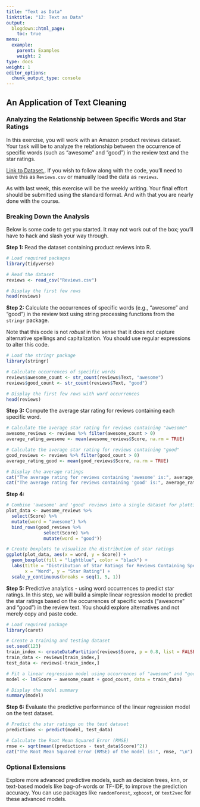 ```yaml
---
title: "Text as Data"
linktitle: "12: Text as Data"
output:
  blogdown::html_page:
    toc: true
menu:
  example:
    parent: Examples
    weight: 2
type: docs
weight: 1
editor_options:
  chunk_output_type: console
---
```


## An Application of Text Cleaning

### Analyzing the Relationship between Specific Words and Star Ratings

In this exercise, you will work with an Amazon product reviews dataset. Your task will be to analyze the relationship between the occurrence of specific words (such as "awesome" and "good") in the review text and the star ratings.

[Link to Dataset.](https://www.kaggle.com/snap/amazon-fine-food-reviews). If you wish to follow along with the code, you'll need to save this as `Reviews.csv` or manually load the data as `reviews`. 

As with last week, this exercise will be the weekly writing. Your final effort should be submitted using the standard format. And with that you are nearly done with the course. 


### Breaking Down the Analysis

Below is some code to get you started. It may not work out of the box; you'll have to hack and slash your way through. 

**Step 1:** Read the dataset containing product reviews into R.

```r
# Load required packages
library(tidyverse)

# Read the dataset
reviews <- read_csv("Reviews.csv")

# Display the first few rows
head(reviews)
```

**Step 2:** Calculate the occurrences of specific words (e.g., "awesome" and "good") in the review text using string processing functions from the `stringr` package.

Note that this code is not _robust_ in the sense that it does not capture alternative spellings and capitalization. You should use regular expressions to alter this code. 

```r
# Load the stringr package
library(stringr)

# Calculate occurrences of specific words
reviews$awesome_count <- str_count(reviews$Text, "awesome")
reviews$good_count <- str_count(reviews$Text, "good")

# Display the first few rows with word occurrences
head(reviews)
```

**Step 3:** Compute the average star rating for reviews containing each specific word.

```r
# Calculate the average star rating for reviews containing "awesome"
awesome_reviews <- reviews %>% filter(awesome_count > 0)
average_rating_awesome <- mean(awesome_reviews$Score, na.rm = TRUE)

# Calculate the average star rating for reviews containing "good"
good_reviews <- reviews %>% filter(good_count > 0)
average_rating_good <- mean(good_reviews$Score, na.rm = TRUE)

# Display the average ratings
cat("The average rating for reviews containing 'awesome' is:", average_rating_awesome, "\n")
cat("The average rating for reviews containing 'good' is:", average_rating_good, "\n")
```

**Step 4:** 

```r
# Combine 'awesome' and 'good' reviews into a single dataset for plotting
plot_data <- awesome_reviews %>%
  select(Score) %>%
  mutate(word = "awesome") %>%
  bind_rows(good_reviews %>%
              select(Score) %>%
              mutate(word = "good"))

# Create boxplots to visualize the distribution of star ratings
ggplot(plot_data, aes(x = word, y = Score)) +
  geom_boxplot(fill = "lightblue", color = "black") +
  labs(title = "Distribution of Star Ratings for Reviews Containing Specific Words",
       x = "Word", y = "Star Rating") +
  scale_y_continuous(breaks = seq(1, 5, 1))
```

**Step 5:** Predictive analytics - using word occurrences to predict star ratings. In this step, we will build a simple linear regression model to predict the star ratings based on the occurrences of specific words ("awesome" and "good") in the review text. You should explore alternatives and not merely copy and paste code. 

```r
# Load required package
library(caret)

# Create a training and testing dataset
set.seed(123)
train_index <- createDataPartition(reviews$Score, p = 0.8, list = FALSE)
train_data <- reviews[train_index,]
test_data <- reviews[-train_index,]

# Fit a linear regression model using occurrences of "awesome" and "good" as predictors
model <- lm(Score ~ awesome_count + good_count, data = train_data)

# Display the model summary
summary(model)
```

**Step 6:** Evaluate the predictive performance of the linear regression model on the test dataset.

```r
# Predict the star ratings on the test dataset
predictions <- predict(model, test_data)

# Calculate the Root Mean Squared Error (RMSE)
rmse <- sqrt(mean((predictions - test_data$Score)^2))
cat("The Root Mean Squared Error (RMSE) of the model is:", rmse, "\n")
```

### Optional Extensions 

Explore more advanced predictive models, such as decision trees, knn, or text-based models like bag-of-words or TF-IDF, to improve the prediction accuracy. You can use packages like `randomForest`, `xgboost`, or `text2vec` for these advanced models.

